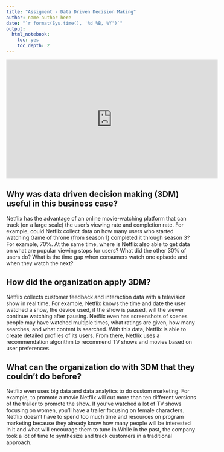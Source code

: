 ```yaml
---
title: "Assigment - Data Driven Decision Making"
author: name author here
date: "`r format(Sys.time(), '%d %B, %Y')`"
output:
  html_notebook:
    toc: yes
    toc_depth: 2
---
```

<iframe width="560" height="315" src="https://www.youtube.com/embed/8M5n3uhWKHE" frameborder="0" allow="accelerometer; autoplay; clipboard-write; encrypted-media; gyroscope; picture-in-picture" allowfullscreen data-external="1"></iframe> 

## Why was data driven decision making (3DM) useful in this business case?

Netflix has the advantage of an online movie-watching platform that can track (on a large scale) the user's viewing rate and completion rate. For example, could Netflix collect data on how many users who started watching Game of throne (from season 1) completed it through season 3? For example, 70%. At the same time, where is Netflix also able to get data on what are popular viewing stops for users? What did the other 30% of users do? What is the time gap when consumers watch one episode and when they watch the next?

## How did the organization apply 3DM?

Netflix collects customer feedback and interaction data with a television show in real time. For example, Netflix knows the time and date the user watched a show, the device used, if the show is paused, will the viewer continue watching after pausing. Netflix even has screenshots of scenes people may have watched multiple times, what ratings are given, how many searches, and what content is searched. With this data, Netflix is able to create detailed profiles of its users. From there, Netflix uses a recommendation algorithm to recommend TV shows and movies based on user preferences.


## What can the organization do with 3DM that they couldn’t do before?

Netflix even uses big data and data analytics to do custom marketing. For example, to promote a movie Netflix will cut more than ten different versions of the trailer to promote the show. If you've watched a lot of TV shows focusing on women, you'll have a trailer focusing on female characters. Netflix doesn't have to spend too much time and resources on program marketing because they already know how many people will be interested in it and what will encourage them to tune in.While in the past, the company took a lot of time to synthesize and track customers in a traditional approach.